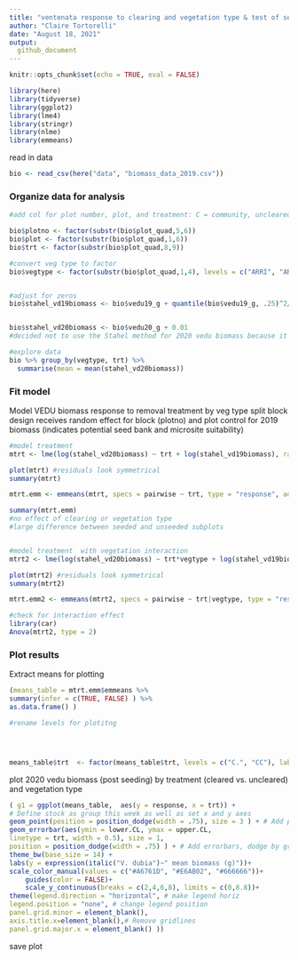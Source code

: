 ```yaml
---
title: "ventenata response to clearing and vegetation type & test of seeding vs. unseeded control"
author: "Claire Tortorelli"
date: "August 18, 2021"
output:
  github_document
---
```


```r
knitr::opts_chunk$set(echo = TRUE, eval = FALSE)

library(here)
library(tidyverse)
library(ggplot2)
library(lme4)
library(stringr)
library(nlme)
library(emmeans)
```

read in data
```r
bio <- read_csv(here("data", "biomass_data_2019.csv"))
```

### Organize data for analysis
```r

#add col for plot number, plot, and treatment: C = community, uncleared; N = no neighbors, cleared (apologies for the confusing codes)

bio$plotno <- factor(substr(bio$plot_quad,5,6))
bio$plot <- factor(substr(bio$plot_quad,1,6))
bio$trt <- factor(substr(bio$plot_quad,8,9))

#convert veg type to factor
bio$vegtype <- factor(substr(bio$plot_quad,1,4), levels = c("ARRI", "ARAR" , "SEEP"))


#adjust for zeros
bio$stahel_vd19biomass <- bio$vedu19_g + quantile(bio$vedu19_g, .25)^2/quantile(bio$vedu19_g, .75) 


bio$stahel_vd20biomass <- bio$vedu20_g + 0.01
#decided not to use the Stahel method for 2020 vedu biomass because it added 0.3g which was quite a bit more than the other biomass adjustments (closer to 0.01)

#explore data
bio %>% group_by(vegtype, trt) %>%
  summarise(mean = mean(stahel_vd20biomass))
```

### Fit model

Model VEDU biomass response to removal treatment by veg type
split block design receives random effect for block (plotno) and plot
control for 2019 biomass (indicates potential seed bank and microsite suitability)

```r

#model treatment 
mtrt <- lme(log(stahel_vd20biomass) ~ trt + log(stahel_vd19biomass), random = ~ 1|plotno/plot, data = bio)

plot(mtrt) #residuals look symmetrical 
summary(mtrt)

mtrt.emm <- emmeans(mtrt, specs = pairwise ~ trt, type = "response", adjust = "none")

summary(mtrt.emm) 
#no effect of clearing or vegetation type
#large difference between seeded and unseeded subplots


#model treatment  with vegetation interaction
mtrt2 <- lme(log(stahel_vd20biomass) ~ trt*vegtype + log(stahel_vd19biomass), random = ~ 1|plotno/plot, data = bio)

plot(mtrt2) #residuals look symmetrical 
summary(mtrt2)

mtrt.emm2 <- emmeans(mtrt2, specs = pairwise ~ trt|vegtype, type = "response", adjust = "none")

#check for interaction effect
library(car)
Anova(mtrt2, type = 2)

```



### Plot results

Extract means for plotting
```r

(means_table = mtrt.emm$emmeans %>%
summary(infer = c(TRUE, FALSE) ) %>%
as.data.frame() )

#rename levels for plotitng




means_table$trt  <- factor(means_table$trt, levels = c("C.", "CC"), labels = c("seeded", "unseeded control"))

```


plot 2020 vedu biomass (post seeding) by treatment (cleared vs. uncleared) and vegetation type
```r

( g1 = ggplot(means_table,  aes(y = response, x = trt)) +
# Define stock as group this week as well as set x and y axes
geom_point(position = position_dodge(width = .75), size = 3 ) + # Add points, dodge by group
geom_errorbar(aes(ymin = lower.CL, ymax = upper.CL,
linetype = trt, width = 0.5), size = 1,
position = position_dodge(width = .75) ) + # Add errorbars, dodge by group
theme_bw(base_size = 14) +
labs(y = expression(italic("V. dubia")~" mean biomass (g)"))+
scale_color_manual(values = c("#A6761D", "#E6AB02", "#666666"))+
    guides(color = FALSE)+
    scale_y_continuous(breaks = c(2,4,6,8), limits = c(0,8.8))+
theme(legend.direction = "horizontal", # make legend horiz
legend.position = "none", # change legend position
panel.grid.minor = element_blank(),
axis.title.x=element_blank(),# Remove gridlines
panel.grid.major.x = element_blank() ))
```

save plot
```r



```



